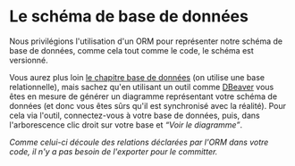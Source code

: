 
# Le schéma de base de données

Nous privilégions l'utilisation d'un ORM pour représenter notre schéma de base de données, comme cela tout comme le code, le schéma est versionné.

Vous aurez plus loin [le chapitre base de données](#une-base-de-données-qui-fait-tout-vraiment) (on utilise une base relationnelle), mais sachez qu'en utilisant un outil comme [DBeaver](https://dbeaver.io) vous êtes en mesure de générer un diagramme représentant votre schéma de données (et donc vous êtes sûrs qu'il est synchronisé avec la réalité). Pour cela via l'outil, connectez-vous à votre base de données, puis, dans l'arborescence clic droit sur votre base et _“Voir le diagramme”_.

<CaptionedImage src={DatabaseSchema} alt="" caption="Diagramme d'un schéma de base de données dans DBeaver" />

_Comme celui-ci découle des relations déclarées par l'ORM dans votre code, il n'y a pas besoin de l'exporter pour le committer._
